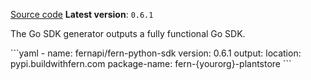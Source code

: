 [Source code](https://github.com/fern-api/fern-go)
**Latest version**: `0.6.1`

The Go SDK generator outputs a fully functional Go SDK.

<CodeBlock title="generators.yml">
```yaml
- name: fernapi/fern-python-sdk
  version: 0.6.1
  output:
    location: pypi.buildwithfern.com
    package-name: fern-{yourorg}-plantstore
```
</CodeBlock>
